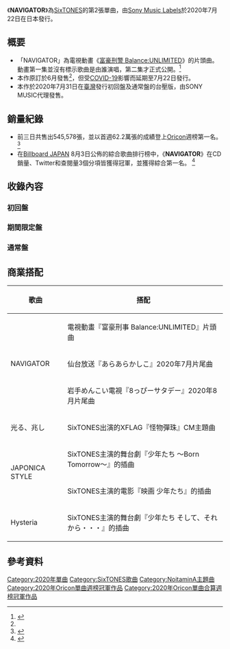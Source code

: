 {{Infobox Single
| Name           = NAVIGATOR
| Artist         = [[SixTONES|SixTONES]]
| Album          = 
| A-side         = NAVIGATOR
| B-side         = 光る、兆し（初回盤）<br/> JAPONICA STYLE（期間限定盤）<br/>NAVIGATOR -TV size-（期間限定盤）<br/> Hysteria（通常盤）<br/> You & I（通常盤）<br/> love u…（通常盤）
| Released       = 2020年7月22日  <ref name='Delay'>{{Citation|script-title=ja:“2020年6月3日、待望の2nd シングル 発売決定！"|url=https://www.sixtones.jp/news/039/|accessdate=2020-12-01|language=ja|archive-date=2020-08-13|archive-url=https://web.archive.org/web/20200813191838/https://www.sixtones.jp/news/039/|dead-url=no}}</ref>
| Format         = [[單曲|單曲]]
| Recorded       = 
| Genre          = [[J-POP|J-POP]]
| Length         = 
| Label          = [[日本索尼音乐娱乐|Sony Music Labels]]
| Writer         = 
| Producer       = 
| Certification  = 
| Chart position = * 单曲週榜第1名（[[Oricon公信榜|Oricon]]）
| Last single    = [[Imitation_Rain/D.D.|Imitation Rain/D.D.]]<br />（2020年）
| This single    = '''NAVIGATOR'''<br />（2020年）
| Next single    = [[NEW_ERA|NEW ERA]]<br/>（2020年）
| Misc           = 
}}

《'''NAVIGATOR'''》為[[SixTONES|SixTONES]]的第2張單曲，由[[日本索尼音乐娱乐|Sony Music Labels]]於2020年7月22日在日本發行。

== 概要 ==
* 「NAVIGATOR」為電視動畫《[[富豪刑警_Balance:UNLIMITED|富豪刑警 Balance:UNLIMITED]]》的片頭曲。動畫第一集並沒有標示歌曲是由誰演唱，第二集才正式公開。<ref>{{Citation|script-title=zh:《富豪刑事 Balance:UNLIMITED》主題曲之謎今日解禁!!傑尼斯團體「SixTONES」擔任演唱 |url=https://www.gamebase.com.tw/news/topic/99301409/|accessdate=2020-12-01|language=zh}}</ref>
* 本作原訂於6月發售<ref name='Delay'/>，但受[[COVID-19|COVID-19]]影響而延期至7月22日發行。
* 本作於2020年7月31日在[[臺灣|臺灣]]發行初回盤及通常盤的台壓版，由SONY MUSIC代理發售。

== 銷量紀錄 ==

* 前三日共售出545,578張，並以首週62.2萬張的成績登上[[Oricon|Oricon]]週榜第一名。 <ref>{{Citation|script-title=ja: SixTONES最新シングルが初登場1位、週間60万枚超えを記録|url=https://www.oricon.co.jp/news/2167955/full/|accessdate=2020-12-01|language=ja|archive-date=2020-09-22|archive-url=https://web.archive.org/web/20200922084303/https://www.oricon.co.jp/news/2167955/full/|dead-url=no}}</ref>
* 在[[Billboard_JAPAN|Billboard JAPAN]] 8月3日公佈的綜合歌曲排行榜中，《'''NAVIGATOR'''》在CD銷量、Twitter和查閱量3個分項皆獲得冠軍，並獲得綜合第一名。  <ref>{{Citation |script-title=ja: 【ビルボード】SixTONES 「NAVIGATOR」652,277枚を売り上げ総合首位獲得　三浦春馬「Night Diver」総合4位に初登場 |url=http://www.billboard-japan.com/d_news/detail/90598/2 |accessdate=2020-12-01 |language=ja |archive-date=2020-09-11 |archive-url=https://web.archive.org/web/20200911210512/http://www.billboard-japan.com/d_news/detail/90598/2 |dead-url=no }}</ref>

== 收錄內容 ==
=== 初回盤 ===

{{Track listing
| headline = CD

|title1 = '''NAVIGATOR'''
|lyrics1 = 高木誠司
|music1 = 高木誠司・高慶“CO-K”卓史
|arranger1 = 高慶“CO-K”卓史・門脇大輔
|length1 = 4:07

|title2 = '''光る、兆し'''
|lyrics2 = 中野領太
|music2 = 中野領太
|arranger2 = 中野領太・Yuki Nakajima
|length2 = 3:53
}}


{{Track listing
| headline = DVD

|title1 = '''NAVIGATOR -Music Video-'''

|title2 = '''NAVIGATOR -Music Video Making-'''

|title3 = '''NAVIGATOR -Music Video Solo Angle-'''
}}

=== 期間限定盤 ===

{{Track listing
| headline = CD

|title1 = '''NAVIGATOR'''
|lyrics1 = 高木誠司
|music1 = 高木誠司・高慶“CO-K”卓史
|arranger1 = 高慶“CO-K”卓史・門脇大輔
|length1 = 4:07

|title2 = '''JAPONICA STYLE'''
|lyrics2 = ma-saya
|music2 = TAKUYA HARADA
|arranger2 = 久下真音
|length2 = 3:53

|title3 = '''NAVIGATOR -TV edit-'''
|lyrics3 = 高木誠司
|music3 = 高木誠司・高慶“CO-K”卓史
|arranger3 = 高慶“CO-K”卓史・門脇大輔
|length3 = 1:32
}}


{{Track listing
| headline = DVD

|title1 = '''富豪刑事 Balance:UNLIMITED -Non-Credit Opening Movie-'''
}}

=== 通常盤 ===

{{Track listing
| headline = CD

|title1 = '''NAVIGATOR'''
|lyrics1 = 高木誠司
|music1 = 高木誠司・高慶“CO-K”卓史
|arranger1 = 高慶“CO-K”卓史・門脇大輔
|length1 = 4:07

|title2 = '''Hysteria'''
|lyrics2 = Komei Kobayashi
|music2 = KAIROS
|arranger2 = KAIROS・K.O
|length2 = 3:05

|title3 = '''You & I '''
|lyrics3 = ONIGASHIMA
|music3 = Justin Reinstein
|arranger3 = Justin Reinstein
|length3 = 3:43

|title4 = '''love u'''
|lyrics4 = TOMOKO IDA・TSUGUMI
|music4 = TOMOKO IDA・TSUGUMI
|arranger4 = TOMOKO IDA・TSUGUMI
|length4 = 3:27
}}

== 商業搭配 ==

{|class="wikitable" style="font-size:small;"
! 歌曲 !! 搭配
|-
| rowspan="3"|NAVIGATOR ||電視動畫『富豪刑事 Balance:UNLIMITED』片頭曲
|-
| 仙台放送『あらあらかしこ』2020年7月片尾曲
|- 
| 岩手めんこい電視『8っぴーサタデー』2020年8月片尾曲
|- 
| 光る、兆し || SixTONES出演的XFLAG『怪物彈珠』CM主題曲
|- 
| rowspan="2"|JAPONICA STYLE  || SixTONES主演的舞台劇『少年たち 〜Born Tomorrow〜』的插曲
|- 
| SixTONES主演的電影『映画 少年たち』的插曲
|-
| Hysteria || SixTONES主演的舞台劇『少年たち そして、それから・・・』的插曲
|}

== 參考資料 ==
{{Reflist}}

{{Oricon單曲合算週榜冠軍 (2020年)|2020年8月3日}}
{{Oricon單曲週榜冠軍 (2020年)|2020年8月3日}}

[[Category:2020年單曲|Category:2020年單曲]]
[[Category:SixTONES歌曲|Category:SixTONES歌曲]]
[[Category:NoitaminA主題曲|Category:NoitaminA主題曲]]
[[Category:2020年Oricon單曲週榜冠軍作品|Category:2020年Oricon單曲週榜冠軍作品]]
[[Category:2020年Oricon單曲合算週榜冠軍作品|Category:2020年Oricon單曲合算週榜冠軍作品]]
